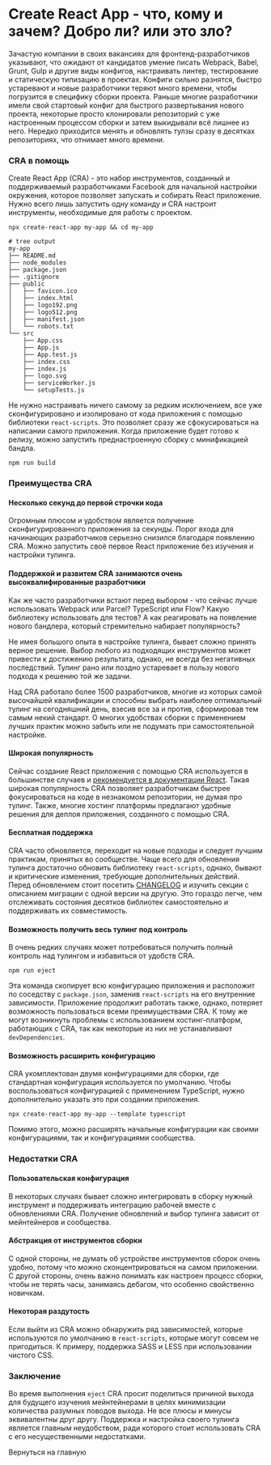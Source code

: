 
<SEO title="Create React App - что, кому и зачем? Добро ли? или это зло?" />

# Create React App - что, кому и зачем? Добро ли? или это зло?

Зачастую компании в своих вакансиях для фронтенд-разработчиков указывают, что ожидают от кандидатов
умение писать  Webpack, Babel, Grunt, Gulp и другие виды конфигов, настраивать линтер, 
тестирование и статическую типизацию  в проектах. Конфиги сильно разнятся, быстро устаревают и новые
разработчики теряют много времени, чтобы погрузится в специфику сборки проекта. Раньше многие
разработчики имели свой стартовый конфиг для быстрого развертывания нового проекта, некоторые
просто клонировали репозиторий с уже настроенным процессом сборки и затем выкидывали всё лишнее из него.
Нередко приходится менять и обновлять тулзы сразу в десятках репозиториях, что отнимает много времени.

### CRA в помощь

Create React App (CRA) - это набор инструментов, созданный и поддерживаемый разработчиками Facebook
для начальной настройки окружения, которое позволяет запускать и собирать React приложение. Нужно всего
лишь запустить одну команду и CRA настроит инструменты, необходимые для работы с проектом.

```shell
npx create-react-app my-app && cd my-app

# tree output
my-app
├── README.md
├── node_modules
├── package.json
├── .gitignore
├── public
│   ├── favicon.ico
│   ├── index.html
│   ├── logo192.png
│   ├── logo512.png
│   ├── manifest.json
│   └── robots.txt
└── src
    ├── App.css
    ├── App.js
    ├── App.test.js
    ├── index.css
    ├── index.js
    ├── logo.svg
    ├── serviceWorker.js
    └── setupTests.js
```

Не нужно настраивать ничего самому за редким исключением, все уже сконфигурировано и изолировано
от кода приложения c помощью библиотеки `react-scripts`. Это позволяет сразу же сфокусироваться
на написании самого приложения. Когда приложение будет готово к релизу,
можно запустить преднастроенную сборку с минификацией бандла.

```shell
npm run build
```

### Преимущества CRA

#### Несколько секунд до первой строчки кода

Огромным плюсом и удобством является получение сконфигурированного приложения за секунды.
Порог входа для начинающих разработчиков серьезно снизился благодаря появлению CRA. Можно
запустить своё первое React приложение без изучения и настройки тулинга.

#### Поддержкой и развитем CRA занимаются очень высоквалифированные разработчики

Как же часто разработчики встают перед выбором - что сейчас лучше использовать Webpack или Parcel?
TypeScript или Flow? Какую библиотеку использовать для тестов? А как реагировать на появление
нового бандлера, который стремительно набирает популярность?

Не имея большого опыта в настройке тулинга, бывает сложно принять верное решение.
Выбор любого из подходящих инструментов может привести к достижению результата, однако,
не всегда без негативных последствий. Тулинг рано или поздно устаревает в пользу нового
подхода к решению той же задачи.

Над CRA работало более 1500 разработчиков, многие из которых самой высочайшей квалификации и способны
выбрать наиболее оптимальный тулинг на сегодняшний день, взесив все за и против, сформировав тем
самым некий стандарт. О многих удобствах сборки с применением лучших практик можно забыть
или не подумать при самостоятельной настройке.


#### Широкая популярность

Сейчас создание React приложения c помощью CRA используется в большинстве случаев и
[рекомендуется в документации React](https://reactjs.org/docs/create-a-new-react-app.html#recommended-toolchains).
Такая широкая популярность CRA позволяет разработчикам быстрее фокусироваться на коде в незнакомом
репозитории, не думая про тулинг. Также, многие хостинг платформы предлагают удобные решения
для деплоя приложения, созданного с помощью CRA.

#### Бесплатная поддержка

CRA часто обновляется, переходит на новые подходы и следует лучшим практикам, принятых во
сообществе. Чаще всего для обновления тулинга достаточно обновить библиотеку `react-scripts`,
однако, бывают и критические изменения, требующие дополнительных действий. Перед обновлением
стоит посетить [CHANGELOG](https://github.com/facebook/create-react-app/blob/master/CHANGELOG.md)
и изучить секции с описанием миграции с одной версии на другую. Это гораздо легче, чем
отслеживать состояния десятков библиотек самостоятельно и поддерживать их совместимость.

#### Возможность получить весь тулинг под контроль

В очень редких случаях может потребоваться получить полный контроль над тулингом и
избавиться от удобств CRA.

```shell
npm run eject
```

Эта команда скопирует всю конфигурацию приложения и расположит по соседству с `package.json`,
заменив `react-scripts` на его внутренние зависимости. Приложение продолжит работать
также, однако, потеряет возможность пользоваться всеми преимуществами CRA. К тому же могут
возникнуть проблемы с использованием хостинг-платформ, работающих с CRA, так как некоторые
из них не устанавливают `devDependencies`.

#### Возможность расширить конфигурацию

CRA укомплектован двумя конфигурациями для сборки, где стандартная конфигурация используется
по умолчанию. Чтобы воспользоваться конфигурацией с применением TypeScript, нужно дополнительно
указать это при создании приложения.

```shell
npx create-react-app my-app --template typescript
```

Помимо этого, можно расширять начальные конфигурации как своими конфигурациями, так и
конфигурациями сообщества.

### Недостатки CRA

#### Пользовательская конфигурация

В некоторых случаях бывает сложно интегрировать в сборку нужный инструмент и поддерживать
интеграцию рабочей вместе с обновлениями CRA. Получение обновлений и выбор тулинга
зависит от мейнтейнеров и сообщества.

#### Абстракция от инструментов сборки

С одной стороны, не думать об устройстве инструментов сборок очень удобно, потому что можно
сконцентрироваться на самом приложении. С другой стороны, очень важно понимать как настроен
процесс сборки, чтобы не терять часы, занимаясь дебагом, что особенно свойственно новичкам.

#### Некоторая раздутость

Если выйти из CRA можно обнаружить ряд зависимостей, которые используются по умолчанию
в `react-scripts`, которые могут совсем не пригодиться. К примеру, поддержка SASS и LESS
при использовании чистого CSS.

### Заключение

Во время выполнения `eject` CRA просит поделиться причиной выхода для будущего
изучения мейнтейнерами в целях минимизации количества разумных поводов выхода.
Не все плюсы и минусы эквивалентны друг другу. Поддержка и настройка своего тулинга
является главным неудобством, ради которого стоит использовать CRA с его
несущественными недостатками. 

<Link to="/">Вернуться на главную</Link>
